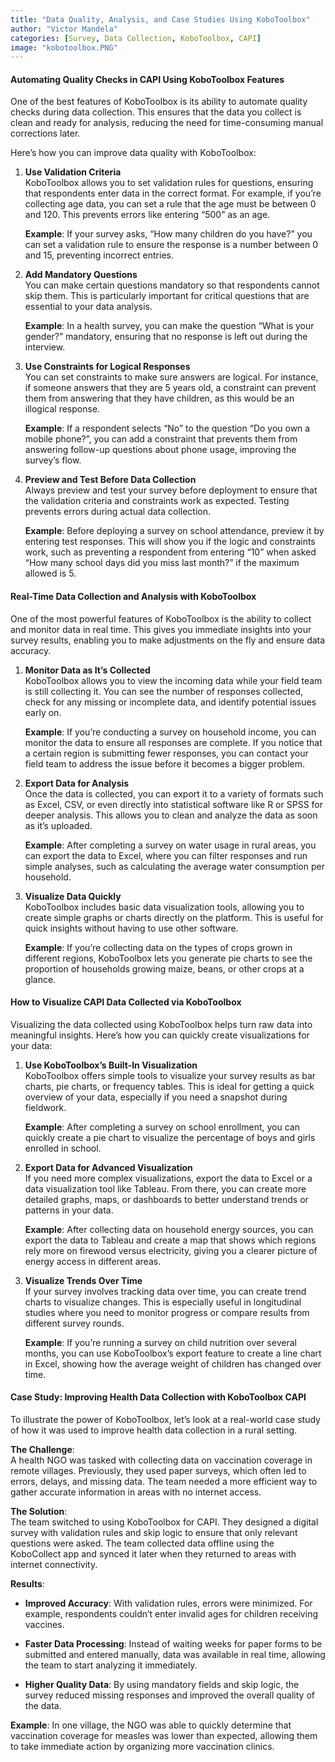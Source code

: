 ```yaml
---
title: "Data Quality, Analysis, and Case Studies Using KoboToolbox"
author: "Victor Mandela"
categories: [Survey, Data Collection, KoboToolbox, CAPI]
image: "kobotoolbox.PNG"
---
```


#### **Automating Quality Checks in CAPI Using KoboToolbox Features**

One of the best features of KoboToolbox is its ability to automate quality checks during data collection. This ensures that the data you collect is clean and ready for analysis, reducing the need for time-consuming manual corrections later.

Here’s how you can improve data quality with KoboToolbox:

1.  **Use Validation Criteria**\
    KoboToolbox allows you to set validation rules for questions, ensuring that respondents enter data in the correct format. For example, if you're collecting age data, you can set a rule that the age must be between 0 and 120. This prevents errors like entering "500" as an age.

    **Example**: If your survey asks, "How many children do you have?" you can set a validation rule to ensure the response is a number between 0 and 15, preventing incorrect entries.

2.  **Add Mandatory Questions**\
    You can make certain questions mandatory so that respondents cannot skip them. This is particularly important for critical questions that are essential to your data analysis.

    **Example**: In a health survey, you can make the question “What is your gender?” mandatory, ensuring that no response is left out during the interview.

3.  **Use Constraints for Logical Responses**\
    You can set constraints to make sure answers are logical. For instance, if someone answers that they are 5 years old, a constraint can prevent them from answering that they have children, as this would be an illogical response.

    **Example**: If a respondent selects “No” to the question “Do you own a mobile phone?”, you can add a constraint that prevents them from answering follow-up questions about phone usage, improving the survey’s flow.

4.  **Preview and Test Before Data Collection**\
    Always preview and test your survey before deployment to ensure that the validation criteria and constraints work as expected. Testing prevents errors during actual data collection.

    **Example**: Before deploying a survey on school attendance, preview it by entering test responses. This will show you if the logic and constraints work, such as preventing a respondent from entering "10" when asked "How many school days did you miss last month?" if the maximum allowed is 5.

#### **Real-Time Data Collection and Analysis with KoboToolbox**

One of the most powerful features of KoboToolbox is the ability to collect and monitor data in real time. This gives you immediate insights into your survey results, enabling you to make adjustments on the fly and ensure data accuracy.

1.  **Monitor Data as It’s Collected**\
    KoboToolbox allows you to view the incoming data while your field team is still collecting it. You can see the number of responses collected, check for any missing or incomplete data, and identify potential issues early on.

    **Example**: If you're conducting a survey on household income, you can monitor the data to ensure all responses are complete. If you notice that a certain region is submitting fewer responses, you can contact your field team to address the issue before it becomes a bigger problem.

2.  **Export Data for Analysis**\
    Once the data is collected, you can export it to a variety of formats such as Excel, CSV, or even directly into statistical software like R or SPSS for deeper analysis. This allows you to clean and analyze the data as soon as it’s uploaded.

    **Example**: After completing a survey on water usage in rural areas, you can export the data to Excel, where you can filter responses and run simple analyses, such as calculating the average water consumption per household.

3.  **Visualize Data Quickly**\
    KoboToolbox includes basic data visualization tools, allowing you to create simple graphs or charts directly on the platform. This is useful for quick insights without having to use other software.

    **Example**: If you’re collecting data on the types of crops grown in different regions, KoboToolbox lets you generate pie charts to see the proportion of households growing maize, beans, or other crops at a glance.

#### **How to Visualize CAPI Data Collected via KoboToolbox**

Visualizing the data collected using KoboToolbox helps turn raw data into meaningful insights. Here’s how you can quickly create visualizations for your data:

1.  **Use KoboToolbox’s Built-In Visualization**\
    KoboToolbox offers simple tools to visualize your survey results as bar charts, pie charts, or frequency tables. This is ideal for getting a quick overview of your data, especially if you need a snapshot during fieldwork.

    **Example**: After completing a survey on school enrollment, you can quickly create a pie chart to visualize the percentage of boys and girls enrolled in school.

2.  **Export Data for Advanced Visualization**\
    If you need more complex visualizations, export the data to Excel or a data visualization tool like Tableau. From there, you can create more detailed graphs, maps, or dashboards to better understand trends or patterns in your data.

    **Example**: After collecting data on household energy sources, you can export the data to Tableau and create a map that shows which regions rely more on firewood versus electricity, giving you a clearer picture of energy access in different areas.

3.  **Visualize Trends Over Time**\
    If your survey involves tracking data over time, you can create trend charts to visualize changes. This is especially useful in longitudinal studies where you need to monitor progress or compare results from different survey rounds.

    **Example**: If you're running a survey on child nutrition over several months, you can use KoboToolbox’s export feature to create a line chart in Excel, showing how the average weight of children has changed over time.

#### **Case Study: Improving Health Data Collection with KoboToolbox CAPI**

To illustrate the power of KoboToolbox, let’s look at a real-world case study of how it was used to improve health data collection in a rural setting.

**The Challenge**:\
A health NGO was tasked with collecting data on vaccination coverage in remote villages. Previously, they used paper surveys, which often led to errors, delays, and missing data. The team needed a more efficient way to gather accurate information in areas with no internet access.

**The Solution**:\
The team switched to using KoboToolbox for CAPI. They designed a digital survey with validation rules and skip logic to ensure that only relevant questions were asked. The team collected data offline using the KoboCollect app and synced it later when they returned to areas with internet connectivity.

**Results**:

-   **Improved Accuracy**: With validation rules, errors were minimized. For example, respondents couldn’t enter invalid ages for children receiving vaccines.

-   **Faster Data Processing**: Instead of waiting weeks for paper forms to be submitted and entered manually, data was available in real time, allowing the team to start analyzing it immediately.

-   **Higher Quality Data**: By using mandatory fields and skip logic, the survey reduced missing responses and improved the overall quality of the data.

**Example**: In one village, the NGO was able to quickly determine that vaccination coverage for measles was lower than expected, allowing them to take immediate action by organizing more vaccination clinics.
